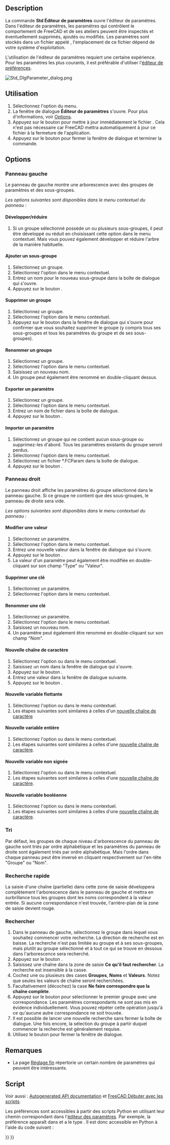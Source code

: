 <languages/>

{{Docnav/fr
|[[Std_ProjectUtil/fr|Utilitaire de projet]]
|[[Std_DlgParameter/fr|Éditeur de paramètres]]
|[[Std_Tools_Menu/fr|Menu Outils]]
|IconL=Std_ProjectUtil.svg
|IconR=Std_DlgCustomize.svg
|IconC=Freecad.svg
}}

{{GuiCommand/fr
|Name=Std DlgParameter
|Name/fr=Std Éditeur de paramètres
|MenuLocation=Outils → Éditer les paramètres...
|Workbenches=Tous
|SeeAlso=[[Preferences_Editor/fr|Réglage des préférences]] 
}}

==Description==

La commande '''Std Éditeur de paramètres''' ouvre l'éditeur de paramètres. Dans l'éditeur de paramètres, les paramètres qui contrôlent le comportement de FreeCAD et de ses ateliers peuvent être inspectés et éventuellement supprimés, ajoutés ou modifiés. Les paramètres sont stockés dans un fichier appelé {{FileName|user.cfg}}, l'emplacement de ce fichier dépend de votre système d'exploitation.

L'utilisation de l'éditeur de paramètres requiert une certaine expérience. Pour les paramètres les plus courants, il est préférable d'utiliser l'[[Preferences_Editor/fr|éditeur de préférences]].

[[Image:Std_DlgParameter_dialog.png]]
{{Caption|La fenêtre de dialogue de l'éditeur de paramètres}}

<span id="Usage"></span>
==Utilisation==

# Sélectionnez l'option {{MenuCommand|Outils → [[Image:Std_DlgParameter.svg|16px]] Éditer les paramètres...}} du menu.
# La fenêtre de dialogue '''Éditeur de paramètres''' s'ouvre. Pour plus d'informations, voir [[#Options|Options]].
# Appuyez sur le bouton {{Button|Sauvegarder sur le disque}} pour mettre à jour immédiatement le fichier {{FileName|user.cfg}}. Cela n'est pas nécessaire car FreeCAD mettra automatiquement à jour ce fichier à la fermeture de l'application.
# Appuyez sur le bouton {{Button|Fermer}} pour fermer la fenêtre de dialogue et terminer la commande.

==Options==

<span id="Left_panel"></span>
=== Panneau gauche ===

Le panneau de gauche montre une arborescence avec des groupes de paramètres et des sous-groupes.

''Les options suivantes sont disponibles dans le menu contextuel du panneau :''

<span id="Expand/Collapse"></span>
==== Développer/réduire ====

# Si un groupe sélectionné possède un ou plusieurs sous-groupes, il peut être développé ou réduit en choisissant cette option dans le menu contextuel. Mais vous pouvez également développer et réduire l'arbre de la manière habituelle.

<span id="Add_sub-group"></span>
==== Ajouter un sous-groupe ====

# Sélectionnez un groupe.
# Sélectionnez l'option {{MenuCommand|Ajouter un sous-groupe}} dans le menu contextuel.
# Entrez un nom pour le nouveau sous-groupe dans la boîte de dialogue qui s'ouvre.
# Appuyez sur le bouton {{Button|OK}}.

<span id="Remove_group"></span>
==== Supprimer un groupe ====

# Sélectionnez un groupe.
# Sélectionnez l'option {{MenuCommand|Supprimer le groupe}} dans le menu contextuel.
# Appuyez sur le bouton {{Button|Oui}} dans la fenêtre de dialogue qui s'ouvre pour confirmer que vous souhaitez supprimer le groupe (y compris tous ses sous-groupes et tous les paramètres du groupe et de ses sous-groupes).

<span id="Rename_group"></span>
==== Renommer un groupe ====

# Sélectionnez un groupe.
# Sélectionnez l'option {{MenuCommand|Renommer le groupe}} dans le menu contextuel.
# Saisissez un nouveau nom.
# Un groupe peut également être renommé en double-cliquant dessus.

<span id="Export_parameter"></span>
==== Exporter un paramètre ====

# Sélectionnez un groupe.
# Sélectionnez l'option {{MenuCommand|Exporter le paramètre}} dans le menu contextuel.
# Entrez un nom de fichier dans la boîte de dialogue.
# Appuyez sur le bouton {{Button|Sauvegarder}}.

<span id="Import_parameter"></span>
==== Importer un paramètre ====

# Sélectionnez un groupe qui ne contient aucun sous-groupe ou supprimez-les d'abord. Tous les paramètres existants du groupe seront perdus.
# Sélectionnez l'option {{MenuCommand|Importer le paramètre}} dans le menu contextuel.
# Sélectionnez un fichier *.FCParam dans la boîte de dialogue.
# Appuyez sur le bouton {{Button|Ouvrir}}.

<span id="Right_panel"></span>
=== Panneau droit ===

Le panneau droit affiche les paramètres du groupe sélectionné dans le panneau gauche. Si ce groupe ne contient que des sous-groupes, le panneau de droite sera vide.

''Les options suivantes sont disponibles dans le menu contextuel du panneau :''

<span id="Change_value"></span>
==== Modifier une valeur ====

# Sélectionnez un paramètre.
# Sélectionnez l'option {{MenuCommand|Changer la valeur}} dans le menu contextuel.
# Entrez une nouvelle valeur dans la fenêtre de dialogue qui s'ouvre.
# Appuyez sur le bouton {{Button|OK}}.
# La valeur d'un paramètre peut également être modifiée en double-cliquant sur son champ "Type" ou "Valeur".

<span id="Remove_key"></span>
==== Supprimer une clé ====

# Sélectionnez un paramètre.
# Sélectionnez l'option {{MenuCommand|Supprimer la clé}} dans le menu contextuel.

<span id="Rename_key"></span>
==== Renommer une clé ====

# Sélectionnez un paramètre.
# Sélectionnez l'option {{MenuCommand|Renommer la clé}} dans le menu contextuel.
# Saisissez un nouveau nom.
# Un paramètre peut également être renommé en double-cliquant sur son champ "Nom".

<span id="New_string_item"></span>
==== Nouvelle chaîne de caractère ====

# Sélectionnez l'option {{MenuCommand|Nouvelle chaîne de caractère}} ou {{MenuCommand|Nouveau → Nouvelle chaîne de caractère}} dans le menu contextuel.
# Saisissez un nom dans la fenêtre de dialogue qui s'ouvre.
# Appuyez sur le bouton {{Button|OK}}.
# Entrez une valeur dans la fenêtre de dialogue suivante.
# Appuyez sur le bouton {{Button|OK}}.

<span id="New_float_item"></span>
==== Nouvelle variable flottante ====

# Sélectionnez l'option {{MenuCommand|Nouvelle variable flottante}} ou {{MenuCommand|Nouveau → Nouvelle variable flottante}} dans le menu contextuel.
# Les étapes suivantes sont similaires à celles d'un [[#Nouvelle_chaîne_de_caractère|nouvelle chaîne de caractère]]

<span id="New_integer_item"></span>
==== Nouvelle variable entière ====

# Sélectionnez l'option {{MenuCommand|Nouvelle variable entière}} ou {{MenuCommand|Nouveau → Nouvelle variable entière}} dans le menu contextuel.
# Les étapes suivantes sont similaires à celles d'une [[#Nouvelle_chaîne_de_caractère|nouvelle chaîne de caractère]].

<span id="New_unsigned_item"></span>
==== Nouvelle variable non signée ====

# Sélectionnez l'option {{MenuCommand|Nouvelle variable non signée}} ou {{MenuCommand|Nouveau → Nouvelle variable non signée}} dans le menu contextuel.
# Les étapes suivantes sont similaires à celles d'une [[#Nouvelle_chaîne_de_caractère|nouvelle chaîne de caractère]].

<span id="New_Boolean_item"></span>
====Nouvelle variable booléenne====

# Sélectionnez l'option {{MenuCommand|Nouvelle variable booléenne}} ou {{MenuCommand|Nouveau → Nouvelle variable booléenne}} dans le menu contextuel.
# Les étapes suivantes sont similaires à celles d'une [[#Nouvelle_chaîne_de_caractère|nouvelle chaîne de caractère]].

<span id="Sorting"></span>
=== Tri ===

Par défaut, les groupes de chaque niveau d'arborescence du panneau de gauche sont triés par ordre alphabétique et les paramètres du panneau de droite sont également triés par ordre alphabétique. Mais l'ordre dans chaque panneau peut être inversé en cliquant respectivement sur l'en-tête "Groupe" ou "Nom".

<span id="Quick_search"></span>
=== Recherche rapide ===

La saisie d'une chaîne (partielle) dans cette zone de saisie développera complètement l'arborescence dans le panneau de gauche et mettra en surbrillance tous les groupes dont les noms correspondent à la valeur entrée. Si aucune correspondance n'est trouvée, l'arrière-plan de la zone de saisie devient rouge.

<span id="Find"></span>
=== Rechercher ===

<div class="mw-translate-fuzzy">
# Dans le panneau de gauche, sélectionnez le groupe dans lequel vous souhaitez commencer votre recherche. La direction de recherche est en baisse. La recherche n'est pas limitée au groupe et à ses sous-groupes, mais plutôt au groupe sélectionné et à tout ce qui se trouve en dessous dans l'arborescence sera recherché.
# Appuyez sur le bouton {{Button|Rechercher...}}.
# Saisissez une chaîne dans la zone de saisie '''Ce qu'il faut rechercher'''. La recherche est insensible à la casse.
# Cochez une ou plusieurs des cases '''Groupes''', '''Noms''' et '''Valeurs'''. Notez que seules les valeurs de chaîne seront recherchées.
# Facultativement (décochez) la case '''Ne faire correspondre que la chaîne complète'''.
# Appuyez sur le bouton {{Button|Recherche le suivant}} pour sélectionner le premier groupe avec une correspondance. Les paramètres correspondants ne sont pas mis en évidence individuellement. Vous pouvez répéter cette opération jusqu'à ce qu'aucune autre correspondance ne soit trouvée.
# Il est possible de lancer une nouvelle recherche sans fermer la boîte de dialogue. Une fois encore, la sélection du groupe à partir duquel commencer la recherche est généralement requise.
# Utilisez le bouton {{Button|Annuler}} pour fermer la fenêtre de dialogue.
</div>

<span id="Notes"></span>
==Remarques==

* La page [[Fine-tuning/fr|Réglage fin]] répertorie un certain nombre de paramètres qui peuvent être intéressants.

<span id="Scripting"></span>
==Script==

Voir aussi : [https://freecad.github.io/SourceDoc/ Autogenerated API documentation] et [[FreeCAD_Scripting_Basics/fr|FreeCAD Débuter avec les scripts]].

Les préférences sont accessibles à partir des scripts Python en utilisant leur chemin correspondant dans l'[[Std_DlgParameter/fr|éditeur des paramètres]]. Par exemple, la préférence {{MenuCommand|Édition → Préférences → Import-Export → DXF → Options d'Import → Joindre la géométrie}} apparaît dans {{MenuCommand|Outils → Éditeur de paramètres → BaseApp → Préférences → Mod → Draft → dxfCreatePart}} et a le type {{incode|Boolean}}. Il est donc accessible en Python à l'aide du code suivant :

{{Code|code=
# get:
App.ParamGet("User parameter:BaseApp/Preferences/Mod/Draft").GetBool('dxfCreatePart')
# set:
App.ParamGet("User parameter:BaseApp/Preferences/Mod/Draft").SetBool('dxfCreatePart', True)
}}


{{Docnav/fr
|[[Std_ProjectUtil/fr|Utilitaire de projet]]
|[[Std_DlgParameter/fr|Éditeur de paramètres]]
|[[Std_Tools_Menu/fr|Menu Outils]]
|IconL=Std_ProjectUtil.svg
|IconR=Std_DlgCustomize.svg
|IconC=Freecad.svg
}}

{{Std_Base_navi{{#translation:}}}}
{{Userdocnavi{{#translation:}}}}